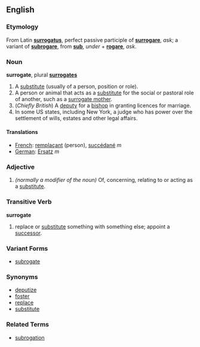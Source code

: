 ==English==

===Etymology===

From Latin '''[[surrogatus]]''', perfect passive participle of '''[[surrogare]]''', ''ask''; a variant of '''[[subrogare]]''', from '''[[sub]]''', ''under'' + '''[[rogare]]''', ''ask''.

===Noun===

'''surrogate''', plural '''[[surrogates]]'''

# A [[substitute]] (usually of a person, position or role).
# A person or animal that acts as a [[substitute]] for the social or pastoral role of another, such as a [[surrogate mother]].
# (''Chiefly British'') A [[deputy]] for a [[bishop]] in granting licences for marriage.
# In some US states, including New York, a judge who has power over the settlement of wills, estates and other legal affairs.

====Translations====

* [[French]]: [[remplaçant]] (person), [[succédané]] ''m''
* [[German]]: [[Ersatz]] ''m''

===Adjective===

# ''(normally a modifier of the noun)'' Of, concerning, relating to or acting as a [[substitute]].

===Transitive Verb===

'''surrogate'''

# replace or [[substitute]] something with something else; appoint a [[successor]].

===Variant Forms===

*[[subrogate]]

===Synonyms===

* [[deputize]]
* [[foster]]
* [[replace]]
* [[substitute]]

===Related Terms===
*[[subrogation]]